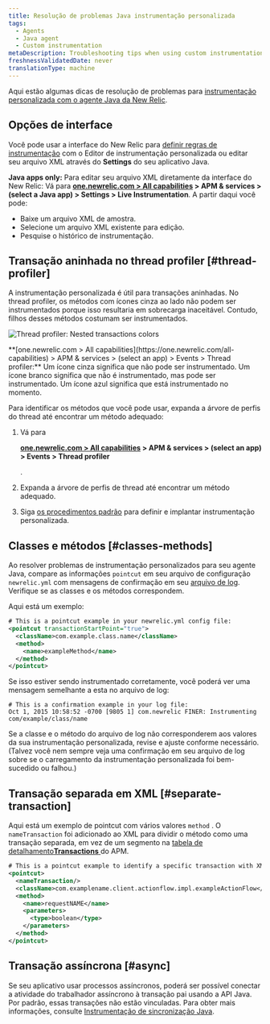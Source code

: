 ```yaml
---
title: Resolução de problemas Java instrumentação personalizada
tags:
  - Agents
  - Java agent
  - Custom instrumentation
metaDescription: Troubleshooting tips when using custom instrumentation with your New Relic Java agent.
freshnessValidatedDate: never
translationType: machine
---
```



Aqui estão algumas dicas de resolução de problemas para [instrumentação personalizada com o agente Java da New Relic](/docs/agents/java-agent/custom-instrumentation/java-custom-instrumentation).

## Opções de interface

Você pode usar a interface do New Relic para [definir regras de instrumentação](/docs/agents/java-agent/custom-instrumentation/custom-instrumentation-editor-quickly-customize-your-java-instrumentation) com o Editor de instrumentação personalizada ou editar seu arquivo XML através do <DNT>**Settings**</DNT> do seu aplicativo Java.

<DNT>**Java apps only:**</DNT> Para editar seu arquivo XML diretamente da interface do New Relic: Vá para <DNT>**[one.newrelic.com > All capabilities](https://one.newrelic.com/all-capabilities) > APM & services > (select a Java app) > Settings > Live Instrumentation**</DNT>. A partir daqui você pode:

* Baixe um arquivo XML de amostra.
* Selecione um arquivo XML existente para edição.
* Pesquise o histórico de instrumentação.

## Transação aninhada no thread profiler [#thread-profiler]

A instrumentação personalizada é útil para transações aninhadas. No thread profiler, os métodos com ícones cinza ao lado não podem ser instrumentados porque isso resultaria em sobrecarga inaceitável. Contudo, filhos desses métodos costumam ser instrumentados.

<img
  title="Thread profiler: Nested transactions colors"
  alt="Thread profiler: Nested transactions colors"
  src={apmJavaCustomInstrumentationColors}
/>

<figcaption>
  <DNT>**[one.newrelic.com > All capabilities](https://one.newrelic.com/all-capabilities) > APM & services > (select an app) > Events > Thread profiler:**</DNT> Um ícone cinza significa que não pode ser instrumentado. Um ícone branco significa que não é instrumentado, mas pode ser instrumentado. Um ícone azul significa que está instrumentado no momento.
</figcaption>

Para identificar os métodos que você pode usar, expanda a árvore de perfis do thread até encontrar um método adequado:

1. Vá para

   <DNT>**[one.newrelic.com > All capabilities](https://one.newrelic.com/all-capabilities) > APM & services > (select an app) > Events > Thread profiler**</DNT>

   .

2. Expanda a árvore de perfis de thread até encontrar um método adequado.

3. Siga [os procedimentos padrão](/docs/agents/java-agent/custom-instrumentation/custom-instrumentation-editor-quickly-customize-your-java-instrumentation) para definir e implantar instrumentação personalizada.

## Classes e métodos [#classes-methods]

Ao resolver problemas de instrumentação personalizados para seu agente Java, compare as informações `pointcut` em seu arquivo de configuração `newrelic.yml` com mensagens de confirmação em seu [arquivo de log](/docs/agents/java-agent/troubleshooting/generating-logs-troubleshooting-java). Verifique se as classes e os métodos correspondem.

Aqui está um exemplo:

```xml
# This is a pointcut example in your newrelic.yml config file:
<pointcut transactionStartPoint="true">
  <className>com.example.class.name</className>
  <method>
    <name>exampleMethod</name>
  </method>
</pointcut>
```

Se isso estiver sendo instrumentado corretamente, você poderá ver uma mensagem semelhante a esta no arquivo de log:

```
# This is a confirmation example in your log file:
Oct 1, 2015 10:58:52 -0700 [9805 1] com.newrelic FINER: Instrumenting com/example/class/name
```

Se a classe e o método do arquivo de log não corresponderem aos valores da sua instrumentação personalizada, revise e ajuste conforme necessário. (Talvez você nem sempre veja uma confirmação em seu arquivo de log sobre se o carregamento da instrumentação personalizada foi bem-sucedido ou falhou.)

## Transação separada em XML [#separate-transaction]

Aqui está um exemplo de pointcut com vários valores `method` . O `nameTransaction` foi adicionado ao XML para dividir o método como uma transação separada, em vez de um segmento na [tabela de detalhamento<DNT>**Transactions**</DNT> ](/docs/apm/applications-menu/monitoring/transactions-page)do APM.

```xml
# This is a pointcut example to identify a specific transaction with XML custom instrumentation:
<pointcut>
  <nameTransaction/>
  <className>com.examplename.client.actionflow.impl.exampleActionFlow</className>
  <method>
    <name>requestNAME</name>
    <parameters>
      <type>boolean</type>
    </parameters>
  </method>
</pointcut>
```

## Transação assíncrona [#async]

Se seu aplicativo usar processos assíncronos, poderá ser possível conectar a atividade do trabalhador assíncrono à transação pai usando a API Java. Por padrão, essas transações não estão vinculadas. Para obter mais informações, consulte [Instrumentação de sincronização Java](/docs/agents/java-agent/async-instrumentation/introduction-java-async-instrumentation).